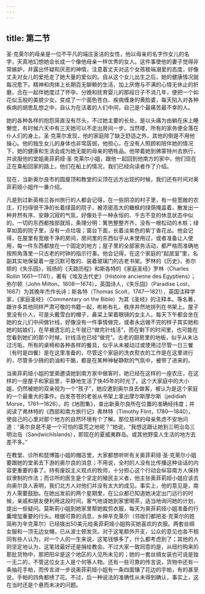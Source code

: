 ```yaml
---
---
---
```

title: 第二节
---




圣·克莱尔的母亲是一位不平凡的端庄圣洁的女性，他以母亲的名字作女儿的名字，天真地幻想她会长成一个像他母亲一样优秀的女人。这件事使他的妻子觉得非常嫉妒，并露出怀疑和厌恶的神情，注意着丈夫对这个女孩极端溺爱的态度，好像丈夫对女儿的爱抢走了她大量的爱似的。自从这个女儿出生之后，她的健康情况就每况愈下。精神和肉体上长期百无聊赖的生活，加上厌倦与不满的心情无休止的折磨，合在一起伴她度过了怀孕、分娩和抚育婴儿的那段日子不消几年，便把一个如花似玉般的美貌少女，变成了一个面色苍白、疾病缠身的黄脸婆，每天陷入对各种疾病的胡思乱想之中，自认为在活着的人们中间，自己是个最痛苦最不幸的人。

她的各种各样的抱怨简直没有尽头，不过她主要的长处，是以头痛为由躺在床上睡懒觉，有时候六天中有三天她可以不走出房间一步。当然喽，所有的家务便全落在仆人们的身上。圣·克莱尔发现，他的家庭除了缺乏舒适之外，其他的倒是不用他操心。他的独生女儿的身体也非常孱弱，他担心，在没有人照顾和陪伴她的情况下，她的健康和生活会成为她无能的母亲的牺牲品。他带着她到佛蒙特州去旅行，并说服他的堂姐奥菲莉娅·圣·克莱尔小姐，跟他一起回到他南方的家中，他们现在正在乘船回家的路上。他们在船上的情况，我们已经向读者作了介绍。

现在，当新奥尔良市的圆屋顶和教堂的尖顶在远方出现的时候，我们还有时间对奥菲莉娅小姐作一番介绍。

凡是到过新英格兰各州旅行的人都会记得，在一些阴凉的村子里，有一些宽敞的农庄，打扫得很干净的长着绿茵的院子，被浓密高大的糖枫的绿荫掩盖着，散发出一种井然有序、安静沉寂的气氛，好像处于一种永恒的、千古不变的休息状态中似的。一切的东西都按部就班，条理分明：篱笆整整齐齐，没有一根松动的木桩；绿草如茵的院子里，没有一点垃圾；窗台下面，长着淡紫色的紫丁香花丛。他会记得，在屋里有宽敞干净的房间，房间里的东西似乎从未使用过，或者准备让人使用，每一件东西都放在一个固定的地方；屋子里的全部家务活动，都严格而准确地按照角落里一只古老的时钟的指示行事。他会记得，在这个家庭的“起居室”里，名副其实地保留着一座沉默可敬的、装着玻璃门的古老书架。罗林的《历史》，弥尔顿的《失乐园》，班扬的《天路历程》和斯各特的《家庭圣经》罗林（Charles Rollin 1661—1741），著有《埃及古代史》（Histoire ancienne des Egyptiens）；弥尔顿（John Milton，1608—1674），英国诗人，《失乐园》（Paradise Lost，1667）为其晚年杰作长诗；斯各特（Thomas Scolt，1747—1821），英国注释学家，《家庭圣经》（Commentary on the Bible）为其《圣经》的注释本。等名著，跟许多其他同样严肃可敬的书籍一起，彬彬有礼、秩序井然地排列在书架上。屋子里没有仆人，可是头戴雪白的帽子，鼻梁上架着眼镜的女主人，每天下午都会坐在她的女儿们中间做针线，好像没有一件事情做完，或者永远做不完的样子其实她和她的姑娘们，在早被遗忘的上午就已“做完针线活”，而在剩下的时间里，也可能在您看到她们的那个时候，针线活也已经“做完”。古老的厨房里的地板，似乎从未沾过污垢，所有的桌椅和各种各样的餐具，似乎从未被动过或使用过尽管一日三餐（有时是四餐）是在这里准备的，尽管这个家庭的洗衣熨衣的工作是在这里进行的，尽管多少磅的奶油和干酪，都是在某种神秘静默的气氛中，被带了进来的。

当奥菲莉娅小姐的堂弟邀请她到南方家中做客时，她已经在这样的一座农庄，在这样的一座屋子和家庭里，平静地生活了快45年的时光了。这个大家庭中的大小姐，仍然被她的双亲视为一个“孩子”，她应邀到奥尔良去做客，被认为是这个家庭的一个最重大的事件。白发苍苍的老爸从书架上拿出摩尔斯摩尔斯（jedidiah Morse，1761—1826）。的《地图集》，查出新奥尔良所在位置的准确经纬度；并阅读了弗林特的《西部和南方旅行记》弗林特（Timothy Flint，1780—1840）。使自己的心里对那个地方的自然环境有个了解。那位慈祥的母亲焦虑不安地问道：“奥尔良是不是一个可怕的蛮荒之地呢？”她说，“我想这跟让她到三明治岛三明治岛（SandwichIslands），即现在的夏威夷群岛。或其他野蛮人生活的地方去差不多。”

在教堂、诊所和琵博笛小姐的帽店里，大家都想听听有关奥菲莉娅·圣·克莱尔小姐要跟她的堂弟去下游的奥尔良的消息；不用说，全村的人没有比传播这种谈话的内容更重要的事了。持有废奴主义观点的牧师，十分担心这个行动会纵容南方人保持奴隶制的作法；而诊所的医生是个坚定的殖民主义者，他主张奥菲莉娅小姐应该去向奥尔良人表明，我们北方人对他们并没有太大的成见。事实上，他的意见是，南方人需要鼓励。在她出发前的两个星期里，在公众都已知道她决定出门远行的时候，亲戚和朋友便利用这段时间，客气地请她到家里喝茶，适当地询问她的计划，提出一些疑问。莫斯莉小姐到她家里帮她裁剪衣服，每天为奥菲莉娅小姐准备的行囊增加重要的行头。根据可靠的消息，乡绅辛克莱尔（邻居们都把圣·克莱尔的姓简称为辛克莱尔）已经拨出50美元给奥菲莉娅小姐购买她喜欢的衣服。两套丝绸女服和一顶无边女帽，已从波士顿发货。对于这笔额外开支，公众的意见也各不相同有些人认为，对一个人的一生来说，这笔钱够多了，什么都考虑到了；其他的人则坚定地认为，这笔钱最好还是捐给教会。不过大家一致同意的是，从纽约购来的那批货物中，那把阳伞是这个地区的人见所未见的；她的一套丝绸女装也可说是独一无二的，不管这位女主人是个何等人物。还有一些可靠的传言说，货物中还有一条抽花手帕，而传言进一步说奥菲莉娅小姐有一条四面镶了花边的手帕，有的甚至说，手帕的四角都绣了花。不过，后一种说法的准确性从未得到确认，事实上，这在当时还是个悬而未决的问题。